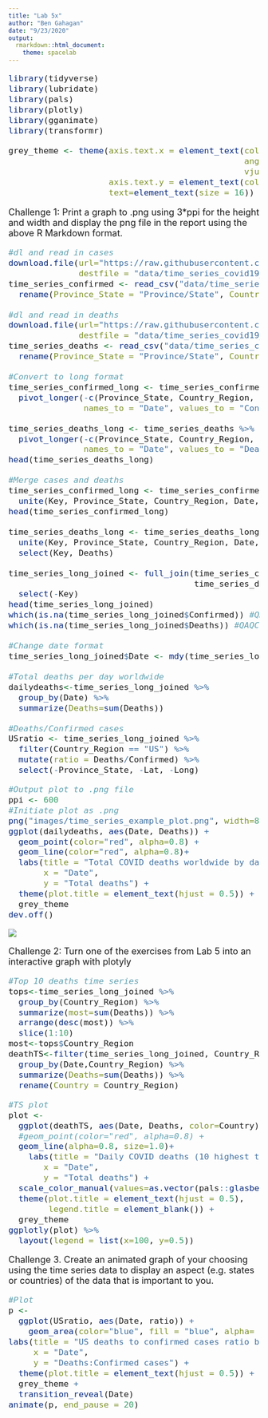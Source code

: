 ```yaml
---
title: "Lab 5x"
author: "Ben Gahagan"
date: "9/23/2020"
output: 
  rmarkdown::html_document:
    theme: spacelab
---
```


<font size="4">

```r
library(tidyverse)
library(lubridate)
library(pals)
library(plotly)
library(gganimate)
library(transformr)

grey_theme <- theme(axis.text.x = element_text(colour="grey20", size = 12, 
                                               angle = 90, hjust = 0.5, 
                                               vjust = 0.5),
                    axis.text.y = element_text(colour = "grey20", size = 12),
                    text=element_text(size = 16))
```

Challenge 1: Print a graph to .png using 3*ppi for the height and width and display the png file in the report using the above R Markdown format.

```r
#dl and read in cases
download.file(url="https://raw.githubusercontent.com/CSSEGISandData/COVID-19/master/csse_covid_19_data/csse_covid_19_time_series/time_series_covid19_confirmed_global.csv", 
              destfile = "data/time_series_covid19_confirmed_global.csv")
time_series_confirmed <- read_csv("data/time_series_covid19_confirmed_global.csv")%>%
  rename(Province_State = "Province/State", Country_Region = "Country/Region")

#dl and read in deaths
download.file(url="https://raw.githubusercontent.com/CSSEGISandData/COVID-19/master/csse_covid_19_data/csse_covid_19_time_series/time_series_covid19_deaths_global.csv", 
              destfile = "data/time_series_covid19_deaths_global.csv")
time_series_deaths <- read_csv("data/time_series_covid19_deaths_global.csv")%>%
  rename(Province_State = "Province/State", Country_Region = "Country/Region")

#Convert to long format
time_series_confirmed_long <- time_series_confirmed %>% 
  pivot_longer(-c(Province_State, Country_Region, Lat, Long),
               names_to = "Date", values_to = "Confirmed") 

time_series_deaths_long <- time_series_deaths %>% 
  pivot_longer(-c(Province_State, Country_Region, Lat, Long),
               names_to = "Date", values_to = "Deaths") 
head(time_series_deaths_long)

#Merge cases and deaths
time_series_confirmed_long <- time_series_confirmed_long %>% 
  unite(Key, Province_State, Country_Region, Date, sep = ".", remove = FALSE)
head(time_series_confirmed_long)

time_series_deaths_long <- time_series_deaths_long %>% 
  unite(Key, Province_State, Country_Region, Date, sep = ".") %>% 
  select(Key, Deaths)

time_series_long_joined <- full_join(time_series_confirmed_long,
                                     time_series_deaths_long, by = c("Key")) %>% 
  select(-Key)
head(time_series_long_joined)
which(is.na(time_series_long_joined$Confirmed)) #QAQC
which(is.na(time_series_long_joined$Deaths)) #QAQC

#Change date format
time_series_long_joined$Date <- mdy(time_series_long_joined$Date)

#Total deaths per day worldwide
dailydeaths<-time_series_long_joined %>% 
  group_by(Date) %>% 
  summarize(Deaths=sum(Deaths))

#Deaths/Confirmed cases
USratio <- time_series_long_joined %>% 
  filter(Country_Region == "US") %>% 
  mutate(ratio = Deaths/Confirmed) %>% 
  select(-Province_State, -Lat, -Long)
```

```r
#Output plot to .png file
ppi <- 600
#Initiate plot as .png
png("images/time_series_example_plot.png", width=8*ppi, height=8*ppi, res=ppi)
ggplot(dailydeaths, aes(Date, Deaths)) +
  geom_point(color="red", alpha=0.8) +
  geom_line(color="red", alpha=0.8)+
  labs(title = "Total COVID deaths worldwide by day",
       x = "Date",
       y = "Total deaths") +
  theme(plot.title = element_text(hjust = 0.5)) +
  grey_theme
dev.off()
```
![](images/time_series_example_plot.png) 

Challenge 2: Turn one of the exercises from Lab 5 into an interactive graph with plotyly

```r
#Top 10 deaths time series
tops<-time_series_long_joined %>% 
  group_by(Country_Region) %>% 
  summarize(most=sum(Deaths)) %>% 
  arrange(desc(most)) %>% 
  slice(1:10)
most<-tops$Country_Region
deathTS<-filter(time_series_long_joined, Country_Region %in% most) %>% 
  group_by(Date,Country_Region) %>% 
  summarize(Deaths=sum(Deaths)) %>% 
  rename(Country = Country_Region)

```

```r
#TS plot
plot <- 
  ggplot(deathTS, aes(Date, Deaths, color=Country)) +
  #geom_point(color="red", alpha=0.8) +
  geom_line(alpha=0.8, size=1.0)+
    labs(title = "Daily COVID deaths (10 highest totals)",
       x = "Date",
       y = "Total deaths") +
  scale_color_manual(values=as.vector(pals::glasbey(32)), name = "Country") +
  theme(plot.title = element_text(hjust = 0.5),
        legend.title = element_blank()) +
  grey_theme
ggplotly(plot) %>% 
  layout(legend = list(x=100, y=0.5))
```

Challenge 3. Create an animated graph of your choosing using the time series data to display an aspect (e.g. states or countries) of the data that is important to you.

```r
#Plot
p <-
  ggplot(USratio, aes(Date, ratio)) +
    geom_area(color="blue", fill = "blue", alpha= 0.4) +
labs(title = "US deaths to confirmed cases ratio by day",
     x = "Date",
     y = "Deaths:Confirmed cases") +
  theme(plot.title = element_text(hjust = 0.5)) +
  grey_theme +
  transition_reveal(Date)
animate(p, end_pause = 20)
```


